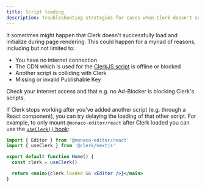 ```yaml
---
title: Script loading
description: Troubleshooting strategies for cases when Clerk doesn't successfully load
---
```


It sometimes might happen that Clerk doesn't successfully load and initialize during page rendering. This could happen for a myriad of reasons, including but not limited to:

- You have no internet connection
- The CDN which is used for the [ClerkJS script](/docs/references/javascript/overview) is offline or blocked
- Another script is colliding with Clerk
- Missing or invalid Publishable Key

Check your internet access and that e.g. no Ad-Blocker is blocking Clerk's scripts.

If Clerk stops working after you've added another script (e.g. through a React component), you can try delaying the loading of that other script. For example, to only mount `@monaco-editor/react` after Clerk loaded you can use the [`useClerk()` hook](/docs/references/general/hooks/use-clerk):

```jsx
import { Editor } from '@monaco-editor/react'
import { useClerk } from '@clerk/nextjs'

export default function Home() {
  const clerk = useClerk()

  return <main>{clerk.loaded && <Editor />}</main>
}
```
